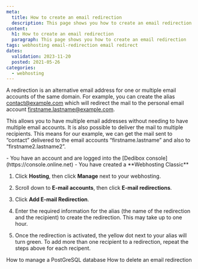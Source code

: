 ```yaml
---
meta:
  title: How to create an email redirection
  description: This page shows you how to create an email redirection
content:
  h1: How to create an email redirection
  paragraph: This page shows you how to create an email redirection
tags: webhosting email-redirection email redirect
dates:
  validation: 2023-11-20
  posted: 2021-05-26
categories:
  - webhosting
---
```


<Macro id="webhosting-online" />

A redirection is an alternative email address for one or multiple email accounts of the same domain. For example, you can create the alias [contact@example.com](mailto:contact@example.com) which will redirect the mail to the personal email account [firstname.lastname@example.com](mailto:firstname.lastname@example.com).

This allows you to have multiple email addresses without needing to have multiple email accounts. It is also possible to deliver the mail to multiple recipients. This means for our example, we can get the mail sent to “contact” delivered to the email accounts “firstname.lastname” and also to “firstname2.lastname2”. 

<Message type="requirement">
  - You have an account and are logged into the [Dedibox console](https://console.online.net)
  - You have created a **Webhosting Classic**
</Message>

1. Click **Hosting**, then click **Manage** next to your webhosting. 
2. Scroll down to **E-mail accounts**, then click **E-mail redirections**. 
    <Lightbox src="scaleway_email_redirections.webp" alt="" />
3. Click **Add E-mail Redirection**. 
    
    <Lightbox src="scaleway_add_email_redirection.webp" alt="" />
4. Enter the required information for the alias (the name of the redirection and the recipient) to create the redirection. This may take up to one hour. 
5. Once the redirection is activated, the yellow dot next to your alias will turn green. 
    <Message type="tip">
      To add more than one recipient to a redirection, repeat the steps above for each recipent.
    </Message>



<Navigation title="See Also">
  <PreviousButton to="/dedibox-console/classic-hosting/how-to/manage-postgresql-database-adminer/">How to manage a PostGreSQL database</PreviousButton>
  <NextButton to="/dedibox-console/classic-hosting/how-to/delete-email-redirection/">How to delete an email redirection</NextButton>
</Navigation> 
